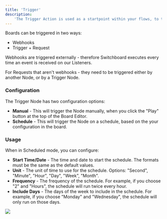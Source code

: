 ```yaml
---
title: 'Trigger'
description:
    'The Trigger Action is used as a startpoint within your flows, to trigger requests either manually or on a schedule.'
---
```


Boards can be triggered in two ways:

-   Webhooks
-   Trigger + Request

Webhooks are triggered externally - therefore Switchboard executes every time an event is received on our Listeners.

For Requests that aren't webhooks - they need to be triggered either by another Node, or by a Trigger Node.

### Configuration

The Trigger Node has two configuration options:

-   **Manual** - This will trigger the Node manually, when you click the "Play" button at the top of the Board Editor.
-   **Schedule** - This will trigger the Node on a schedule, based on the your configuration in the board.

### Usage

When in Scheduled mode, you can configure:

-   **Start Time/Date** - The time and date to start the schedule. The formats must be the same as the default values.
-   **Unit** - The unit of time to use for the schedule. Options: "Second", "Minute", "Hour", "Day", "Week", "Month".
-   **Frequency** - The frequency of the schedule. For example, if you choose "2" and "Hours", the schedule will run
    twice every hour.
-   **Include Days** - The days of the week to include in the schedule. For example, if you choose "Monday" and
    "Wednesday", the schedule will only run on those days.

<Frame caption="Configure a trigger schedule">
    <img src="https://storage.googleapis.com/versori-assets/apps/user-docs/actions/trigger/trigger-config.png" />
</Frame>
